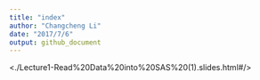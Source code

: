 ```yaml
---
title: "index"
author: "Changcheng Li"
date: "2017/7/6"
output: github_document
---
```


<./Lecture1-Read%20Data%20into%20SAS%20(1).slides.html#/>